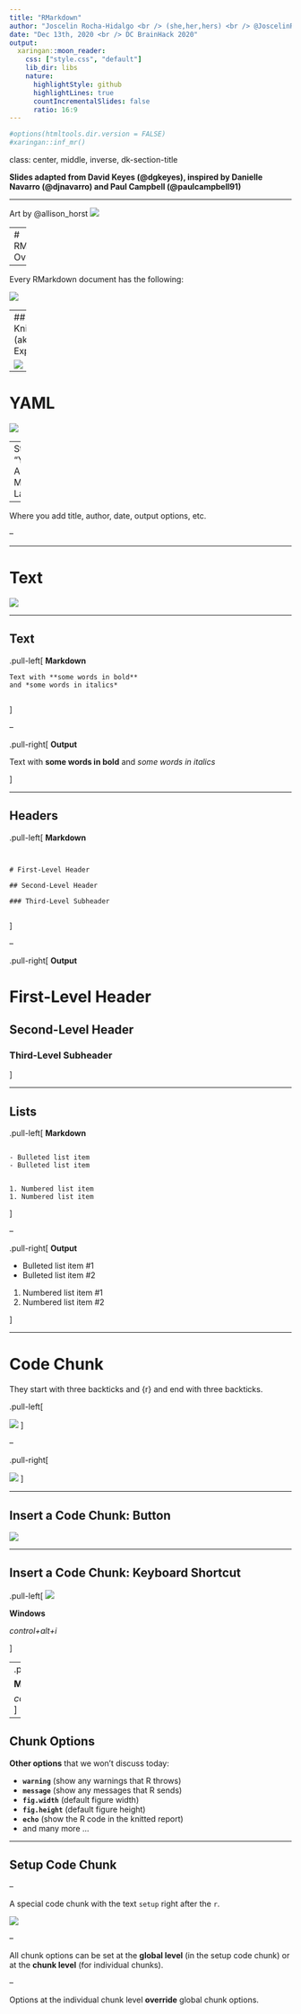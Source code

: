 ```yaml
---
title: "RMarkdown"
author: "Joscelin Rocha-Hidalgo <br /> (she,her,hers) <br /> @JoscelinRocha"
date: "Dec 13th, 2020 <br /> DC BrainHack 2020"
output:
  xaringan::moon_reader:
    css: ["style.css", "default"]
    lib_dir: libs
    nature:
      highlightStyle: github
      highlightLines: true
      countIncrementalSlides: false
      ratio: 16:9
---
```

```r
#options(htmltools.dir.version = FALSE)
#xaringan::inf_mr()
```

class: center, middle, inverse, dk-section-title

**Slides adapted from David Keyes (@dgkeyes), inspired by Danielle Navarro (@djnavarro) and Paul Campbell (@paulcampbell91)**

---

Art by @allison_horst
![](https://raw.githubusercontent.com/allisonhorst/stats-illustrations/master/rstats-artwork/rmarkdown_wizards.png)

---
# RMarkdown Overview

--

Every RMarkdown document has the following:

![](images/rmarkdown-overview.png)

---
## Knitting (aka Export)


![](images/rmarkdown_knitting.gif)

---

# YAML

![](images/yaml.png)

--
Stands for "YAML Ain't Markup Language"

--

Where you add title, author, date, output options, etc. 

--

---


# Text



![](images/text.png)

---

## Text


.pull-left[
**Markdown**

```
Text with **some words in bold** 
and *some words in italics*


```

]

--

.pull-right[
**Output**

Text with **some words in bold** and *some words in italics*

]


---

## Headers


.pull-left[
**Markdown**

```


# First-Level Header

## Second-Level Header

### Third-Level Subheader


```
]

--

.pull-right[
**Output**

# First-Level Header

## Second-Level Header

### Third-Level Subheader

]



---


## Lists


.pull-left[
**Markdown**

```

- Bulleted list item
- Bulleted list item


1. Numbered list item
1. Numbered list item
```
]

--

.pull-right[
**Output**


- Bulleted list item #1
- Bulleted list item #2


1. Numbered list item #1
1. Numbered list item #2

]


---

# Code Chunk


They start with three backticks and {r} and end with three backticks. 

.pull-left[


![](images/chunk.png)
]

--

.pull-right[

![](images/my-chunk-plot.png)
]



---

## Insert a Code Chunk: Button

![](images/insert-code-chunk-animated.gif)

---

## Insert a Code Chunk: Keyboard Shortcut


.pull-left[
![](images/windows-logo.png)

**Windows**

*control+alt+i*     


]

--
.pull-right[
![](images/apple-logo.png)

**Mac**

*command+option+i*
]                                           
                                               
---

## Chunk Options

**Other options** that we won't discuss today:

- **`warning`** (show any warnings that R throws)
- **`message`** (show any messages that R sends)
- **`fig.width`** (default figure width)
- **`fig.height`** (default figure height)
- **`echo`** (show the R code in the knitted report)
- and many more ...


---


## Setup Code Chunk

--

A special code chunk with the text `setup` right after the `r`. 

![](images/setup-code-chunk.png)

--

All chunk options can be set at the **global level** (in the setup code chunk) or at the **chunk level** (for individual chunks).

--

Options at the individual chunk level **override** global chunk options.
